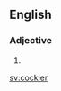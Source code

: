==English==

===Adjective===
{{head|en|adjective comparative form}}

# {{en-comparative of|cocky}}

[[sv:cockier]]